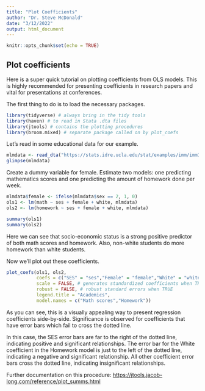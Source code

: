 ```yaml
---
title: "Plot Coefficients"
author: "Dr. Steve McDonald"
date: "3/12/2022"
output: html_document
---
```


```r
knitr::opts_chunk$set(echo = TRUE)
```

## Plot coefficients

Here is a super quick tutorial on plotting coefficients from OLS models. This is highly recommended for presenting coefficients in research papers and vital for presentations at conferences.  

The first thing to do is to load the necessary packages.

```r
library(tidyverse) # always bring in the tidy tools
library(haven) # to read in Stata .dta files
library(jtools) # contains the plotting procedures
library(broom.mixed) # separate package called on by plot_coefs

```

Let's read in some educational data for our example. 

```r
mlmdata <- read_dta("https://stats.idre.ucla.edu/stat/examples/imm/imm10.dta")
glimpse(mlmdata)

```

Create a dummy variable for female. Estimate two models: one predicting mathematics scores and one predicting the amount of homework done per week.

```r
mlmdata$female <- ifelse(mlmdata$sex == 2, 1, 0)
ols1 <- lm(math ~ ses + female + white, mlmdata)
ols2 <- lm(homework ~ ses + female + white, mlmdata)

summary(ols1)
summary(ols2)

```

Here we can see that socio-economic status is a strong positive predictor of both math scores and homework. Also, non-white students do more homework than white students. 

Now we'll plot out these coefficients.

```r
plot_coefs(ols1, ols2,
           coefs = c("SES" = "ses","Female" = "female","White" = "white"),
           scale = FALSE, # generates standardized coefficients when TRUE
           robust = FALSE, # robust standard errors when TRUE
           legend.title = "Academics",
           model.names = c("Math scores","Homework")) 

```

As you can see, this is a visually appealing way to present regression coefficients side-by-side. Significance is observed for coefficients that have error bars which fail to cross the dotted line. 

In this case, the SES error bars are far to the right of the dotted line, indicating positive and significant relationships. The error bar for the White coefficient in the Homework model is just to the left of the dotted line, indicating a negative and significant relationship. All other coefficient error bars cross the dotted line, indicating insignificant relationships. 

Further documentation on this procedure: 
[https://jtools.jacob-long.com/reference/plot_summs.html](https://jtools.jacob-long.com/reference/plot_summs.html)


